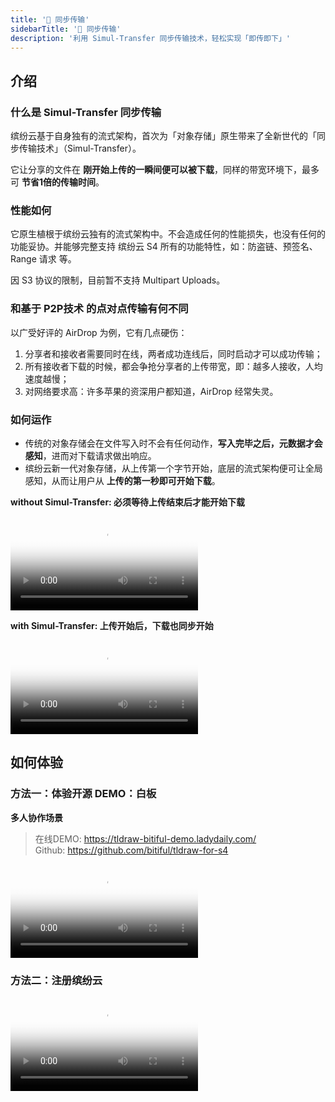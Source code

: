 ```yaml
---
title: '🌟 同步传输'
sidebarTitle: '🌟 同步传输'
description: '利用 Simul-Transfer 同步传输技术，轻松实现「即传即下」'
---
```


## 介绍
### 什么是 Simul-Transfer 同步传输
缤纷云基于自身独有的流式架构，首次为「对象存储」原生带来了全新世代的「同步传输技术」（Simul-Transfer）。

它让分享的文件在 **刚开始上传的一瞬间便可以被下载**，同样的带宽环境下，最多可 **节省1倍的传输时间**。

### 性能如何
它原生植根于缤纷云独有的流式架构中。不会造成任何的性能损失，也没有任何的功能妥协。并能够完整支持 缤纷云 S4 所有的功能特性，如：防盗链、预签名、Range 请求 等。

<Info>
因 S3 协议的限制，目前暂不支持 Multipart Uploads。
</Info>

### 和基于 P2P技术 的点对点传输有何不同
以广受好评的 AirDrop 为例，它有几点硬伤：
1. 分享者和接收者需要同时在线，两者成功连线后，同时启动才可以成功传输；
2. 所有接收者下载的时候，都会争抢分享者的上传带宽，即：越多人接收，人均速度越慢；
3. 对网络要求高：许多苹果的资深用户都知道，AirDrop 经常失灵。

### 如何运作
- 传统的对象存储会在文件写入时不会有任何动作，**写入完毕之后，元数据才会感知**，进而对下载请求做出响应。
- 缤纷云新一代对象存储，从上传第一个字节开始，底层的流式架构便可让全局感知，从而让用户从 **上传的第一秒即可开始下载**。

**without Simul-Transfer: 必须等待上传结束后才能开始下载**
<Frame>
    <video
        autoplay
        controls
        className="w-full aspect-video"
        poster="https://bitiful-contents.s3.bitiful.net/videos/without-simul-transfer.mp4?frame=1&w=1280"
        src="https://bitiful-contents.s3.bitiful.net/videos/without-simul-transfer.mp4"
    ></video></Frame>

**with Simul-Transfer: 上传开始后，下载也同步开始**
<Frame>
    <video
        autoplay
        controls
        className="w-full aspect-video"
        poster="https://bitiful-contents.s3.bitiful.net/videos/with-simul-transfer.mp4?frame=1&w=1280"
        src="https://bitiful-contents.s3.bitiful.net/videos/with-simul-transfer.mp4"
    ></video></Frame>

## 如何体验
### 方法一：体验开源 DEMO：白板
**多人协作场景**
> 在线DEMO: https://tldraw-bitiful-demo.ladydaily.com/<br>
> Github: https://github.com/bitiful/tldraw-for-s4
<Frame>
    <video
        autoplay
        controls
        className="w-full aspect-video"
        poster="https://bitiful-contents.s3.bitiful.net/videos/tldraw-bitiful-no-wait-demo.mp4?frame=1&w=1280"
        src="https://bitiful-contents.s3.bitiful.net/videos/tldraw-bitiful-no-wait-demo.mp4"
    >
    </video></Frame>

### 方法二：注册缤纷云
<Frame>
    <video
        autoplay
        controls
        className="w-full aspect-video"
        poster="https://bitiful-contents.s3.bitiful.net/videos/bitiful-s4-simul-transfer.mp4?frame=1&w=1280"
        src="https://bitiful-contents.s3.bitiful.net/videos/bitiful-s4-simul-transfer.mp4"
    >
    </video></Frame>